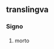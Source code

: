 == translingva ==
=== Signo ===
{{livs|mul|KK}}
{{signo|des=SKULL}}
{{k|mul|T: BILD.}}

===={{Signifoj}}====
# morto
